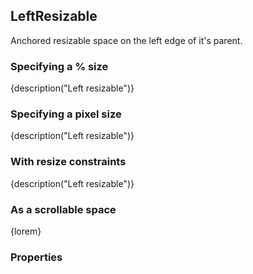 
<CommonHeader />

<Meta title="Components/LeftResizable" component={LeftResizable} />

## LeftResizable

Anchored resizable space on the left edge of it's parent.

### Specifying a % size

<Canvas>
	<Story name="Default (%)">
		<ViewPort>
			<LeftResizable style={green} size="50%" touchHandleSize={20} trackSize={true} onResizeStart={action('onResizeStart')} onResizeEnd={action('onResizeEnd')}>
				{description("Left resizable")}
			</LeftResizable>
		</ViewPort>
	</Story>
</Canvas>

### Specifying a pixel size

<Canvas>
	<Story name="Default (px)">
		<ViewPort>
			<LeftResizable style={green} size={300} touchHandleSize={20} trackSize={true} onResizeStart={action('onResizeStart')} onResizeEnd={action('onResizeEnd')}>
				{description("Left resizable")}
			</LeftResizable>
		</ViewPort>
	</Story>
</Canvas>

### With resize constraints

<Canvas>
	<Story name="With resize constraints">
		<ViewPort>
			<LeftResizable style={green} size={300} touchHandleSize={20} trackSize={true} minimumSize={150} maximumSize={450} onResizeStart={action('onResizeStart')} onResizeEnd={action('onResizeEnd')}>
				{description("Left resizable")}
			</LeftResizable>
		</ViewPort>
	</Story>
</Canvas>

### As a scrollable space

<Canvas>
	<Story name="Scrollable">
		<ViewPort>
			<LeftResizable style={green} size={300} touchHandleSize={20} scrollable={true} onResizeStart={action('onResizeStart')} onResizeEnd={action('onResizeEnd')}>
				{lorem}
			</LeftResizable>
		</ViewPort>
	</Story>
</Canvas>

### Properties

<Story name="Properties">
	<PropsTable>
		<ResizableProps />
		<AnchoredProps />
		<StandardProps />
	</PropsTable>
</Story>